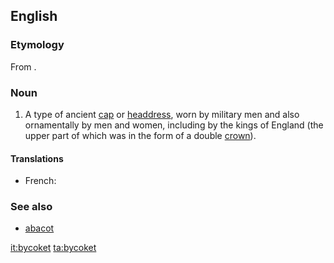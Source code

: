 ==English==

===Etymology===
From {{etyl|fro}} {{term|bicoquet|lang=fro}}.

===Noun===
{{en-noun}}

# {{obsolete|_|except|_|historical}} A type of ancient [[cap]] or [[headdress]], worn by military men and also ornamentally by men and women, including by the kings of England (the upper part of which was in the form of a double [[crown]]).

====Translations====
{{trans-top|type of ancient cap or headdress}}
* French: {{t-|fr|bicoquet|m}}
{{trans-mid}}
{{trans-bottom}}

===See also===
* [[abacot]]

[[it:bycoket]]
[[ta:bycoket]]